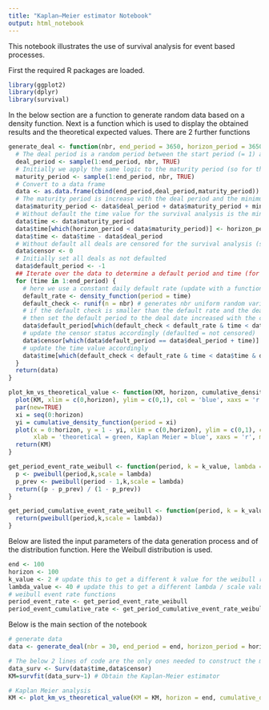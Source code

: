 ---
title: "Kaplan–Meier estimator Notebook"
output: html_notebook
---

This notebook illustrates the use of survival analysis for event based processes.

First the required R packages are loaded. 

```{r}
library(ggplot2)
library(dplyr)
library(survival)

```
In the below section are a function to generate random data based on a density function. Next is a function which is used to display the obtained results and the theoretical expected values. There are 2 further functions 
```{r}
generate_deal <- function(nbr, end_period = 3650, horizon_period = 3650, minimum_duration = 1825, density_function = 0.0001) {
  # The deal period is a random period between the start period (= 1) and the end period
  deal_period <- sample(1:end_period, nbr, TRUE)
  # Initially we apply the same logic to the maturity period (so for the moment a deal can mature before it starts)
  maturity_period <- sample(1:end_period, nbr, TRUE)
  # Convert to a data frame
  data <- as.data.frame(cbind(end_period,deal_period,maturity_period))
  # The maturity period is increase with the deal period and the minimum duration
  data$maturity_period <- data$deal_period + data$maturity_period + minimum_duration
  # Without default the time value for the survival analysis is the minimum of the maturity period and the horizon period reduced with the deal period
  data$time <- data$maturity_period
  data$time[which(horizon_period < data$maturity_period)] <- horizon_period
  data$time <- data$time - data$deal_period
  # Without default all deals are censored for the survival analysis (set to 0 and NOT to 1)
  data$censor <- 0
  # Initially set all deals as not defaulted
  data$default_period <- -1
  ## Iterate over the data to determine a default period and time (for each time period until the deal time)
  for (time in 1:end_period) {
    # here we use a constant daily default rate (update with a function call to a weibull if time permits)
    default_rate <- density_function(period = time)
    default_check <- runif(n = nbr) # generates nbr uniform random variables from 0 to 1
    # if the default check is smaller than the default rate and the deal has not matured nor has it defaulted in an earlier period
    # then set the default period to the deal date increased with the current value of time variable we are iterating over
    data$default_period[which(default_check < default_rate & time < data$time & data$default_period == -1)] <- data$deal_period[which(default_check < default_rate & time < data$time & data$default_period == -1)] + time
    # update the censor status accordingly (defaulted = not censored)
    data$censor[which(data$default_period == data$deal_period + time)] <- 1 # set to 1 and NOT to 0
    # update the time value accordingly
    data$time[which(default_check < default_rate & time < data$time & data$default_period == data$deal_period + time)] <- time
  }
  return(data)
}

plot_km_vs_theoretical_value <- function(KM, horizon, cumulative_density_function) {
  plot(KM, xlim = c(0,horizon), ylim = c(0,1), col = 'blue', xaxs = 'r') # plots the KM with 95% confidence intervals
  par(new=TRUE)
  xi = seq(0:horizon)
  yi = cumulative_density_function(period = xi)
  plot(x = 0:horizon, y = 1 - yi, xlim = c(0,horizon), ylim = c(0,1), col = 'green',
       xlab = 'theoretical = green, Kaplan Meier = blue', xaxs = 'r', main = paste0('horizon set to ', horizon))
  return(KM)
}

get_period_event_rate_weibull <- function(period, k = k_value, lambda = lambda_value) {
  p <- pweibull(period,k,scale = lambda)
  p_prev <- pweibull(period - 1,k,scale = lambda)
  return((p - p_prev) / (1 - p_prev))
}

get_period_cumulative_event_rate_weibull <- function(period, k = k_value, lambda = lambda_value) {
  return(pweibull(period,k,scale = lambda))
}
```
Below are listed the input parameters of the data generation process and of the distribution function. Here the Weibull distribution is used. 
```{r}
end <- 100
horizon <- 100
k_value <- 2 # update this to get a different k value for the weibull rate
lambda_value <- 40 # update this to get a different lambda / scale value for the weibull rate
# weibull event rate functions
period_event_rate <- get_period_event_rate_weibull
period_event_cumulative_rate <- get_period_cumulative_event_rate_weibull
```
Below is the main section of the notebook
```{r}
# generate data
data <- generate_deal(nbr = 30, end_period = end, horizon_period = horizon, minimum_duration = 10, density_function = period_event_rate)

# The below 2 lines of code are the only ones needed to construct the model
data_surv <- Surv(data$time,data$censor)
KM=survfit(data_surv~1) # Obtain the Kaplan-Meier estimator

# Kaplan Meier analysis
KM <- plot_km_vs_theoretical_value(KM = KM, horizon = end, cumulative_density_function = period_event_cumulative_rate)
```

